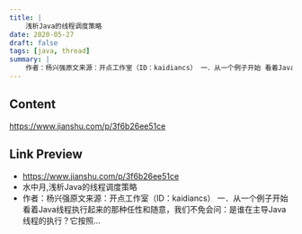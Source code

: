 ```yaml
---
title: |
    浅析Java的线程调度策略
date: 2020-05-27
draft: false
tags: [java, thread]
summary: |
    作者：杨兴强原文来源：开点工作室（ID：kaidiancs） 一．从一个例子开始 看着Java线程执行起来的那种任性和随意，我们不免会问：是谁在主导Java线程的执行？它按照...
---
```


## Content

https://www.jianshu.com/p/3f6b26ee51ce

## Link Preview

- https://www.jianshu.com/p/3f6b26ee51ce
- 水中月,浅析Java的线程调度策略
- 作者：杨兴强原文来源：开点工作室（ID：kaidiancs） 一．从一个例子开始 看着Java线程执行起来的那种任性和随意，我们不免会问：是谁在主导Java线程的执行？它按照...
